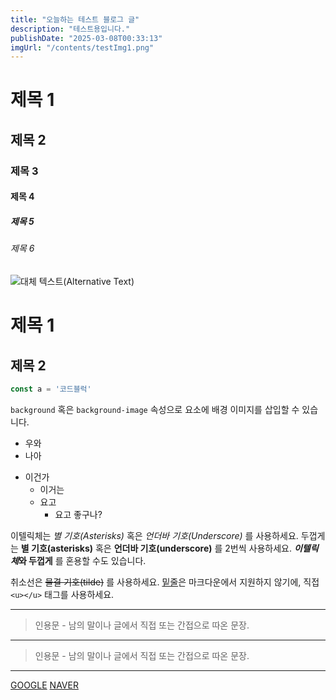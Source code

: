 ```yaml
---
title: "오늘하는 테스트 블로그 글"
description: "테스트용입니다."
publishDate: "2025-03-08T00:33:13"
imgUrl: "/contents/testImg1.png"
---
```


# 제목 1
## 제목 2
### 제목 3
#### 제목 4
##### 제목 5
###### 제목 6

![대체 텍스트(Alternative Text)](https://picsum.photos/1000/400)

제목 1
======

제목 2
------

```js
const a = '코드블럭'
```

`background` 혹은 `background-image` 속성으로 요소에 배경 이미지를 삽입할 수 있습니다.

* 우와
* 나아

- 이건가
  - 이거는
  - 요고
    - 요고 좋구나?

이텔릭체는 *별 기호(Asterisks)* 혹은 _언더바 기호(Underscore)_ 를 사용하세요.
두껍게는 **별 기호(asterisks)** 혹은 __언더바 기호(underscore)__ 를 2번씩 사용하세요.
__*이텔릭체*와 두껍게__ 를 혼용할 수도 있습니다.

취소선은 ~~물결 기호(tilde)~~ 를 사용하세요.
<u>밑줄</u>은 마크다운에서 지원하지 않기에, 직접 `<u></u>` 태그를 사용하세요.





---

> 인용문 - 남의 말이나 글에서 직접 또는 간접으로 따온 문장.

***

> 인용문 - 남의 말이나 글에서 직접 또는 간접으로 따온 문장.

___

[GOOGLE](https://google.com)
[NAVER](https://naver.com)



